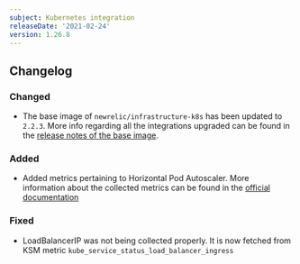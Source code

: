 ```yaml
---
subject: Kubernetes integration
releaseDate: '2021-02-24'
version: 1.26.8
---
```


## Changelog

### Changed

- The base image of `newrelic/infrastructure-k8s` has been updated to `2.2.3`.
More info regarding all the integrations upgraded can be found in the [release notes of the base image](https://github.com/newrelic/infrastructure-bundle/releases/tag/2.2.3).

### Added

- Added metrics pertaining to Horizontal Pod Autoscaler. More information about the collected metrics can be found in the [official documentation](https://docs.newrelic.com/docs/integrations/kubernetes-integration/understand-use-data/find-use-your-kubernetes-data)

### Fixed

- LoadBalancerIP was not being collected properly. It is now fetched from KSM metric `kube_service_status_load_balancer_ingress`
